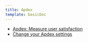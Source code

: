 ```yaml
---
title: Apdex
template: basicDoc
---
```


* [Apdex: Measure user satisfaction](/docs/apm/new-relic-apm/apdex/apdex-measure-user-satisfaction)
* [Change your Apdex settings](/docs/apm/new-relic-apm/apdex/change-your-apdex-settings)
